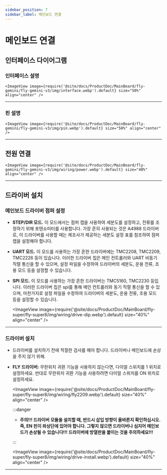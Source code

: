```yaml
---
sidebar_position: 7
sidebar_label: 메인보드 연결
---
```


# 메인보드 연결

## 인터페이스 다이어그램

### 인터페이스 설명

    <ImageView image={require('@site/docs/ProductDoc/MainBoard/fly-gemini/fly-gemini-v3/img/interface.webp').default} size="50%" align="center" />

----

### 핀 설명

    <ImageView image={require('@site/docs/ProductDoc/MainBoard/fly-gemini/fly-gemini-v3/img/pin.webp').default} size="50%" align="center" />

---

## 전원 연결

    <ImageView image={require('@site/docs/ProductDoc/MainBoard/fly-gemini/fly-gemini-v3/img/wiring/power.webp').default} size="40%" align="center" />

----

## 드라이버 설치

### 메인보드 드라이버 점퍼 설정

* **STEP/DIR 모드.** 이 모드에서는 점퍼 캡을 사용하여 세분도를 설정하고, 전류를 조정하기 위해 포텐쇼미터를 사용합니다. 가장 흔히 사용되는 것은 A4988 드라이버로, 이 드라이버를 사용할 때는 제조사가 제공하는 세분도 설정 표를 참조하여 점퍼 캡을 설정해야 합니다.
* **UART 모드.** 이 모드를 사용하는 가장 흔한 드라이버에는 TMC2208, TMC2209, TMC2226 등이 있습니다. 이러한 드라이버 칩은 메인 컨트롤러와 UART 비동기 직렬 통신을 할 수 있으며, 설정 파일을 수정하여 드라이버의 세분도, 운용 전류, 조용 모드 등을 설정할 수 있습니다.
* **SPI 모드.** 이 모드를 사용하는 가장 흔한 드라이버는 TMC5160, TMC2230 등입니다. 이러한 드라이버 칩은 spi를 통해 메인 컨트롤러와 동기 직렬 통신을 할 수 있으며, 마찬가지로 설정 파일을 수정하여 드라이버의 세분도, 운용 전류, 조용 모드 등을 설정할 수 있습니다.

    <ImageView image={require('@site/docs/ProductDoc/MainBoard/fly-super/fly-super8/img/wiring/drive-dip.webp').default} size="40%" align="center" />

----

### 드라이버 설치

* 드라이버를 설치하기 전에 적절한 검사를 해야 합니다. 드라이버나 메인보드에 손상을 주지 않기 위해.
* **FLY 드라이버:** 무한위치 귀환 기능을 사용하지 않는다면, 다이얼 스위치를 1 위치로 설정하세요. 반대로 무한위치 귀환 기능을 사용하려면 다이얼 스위치를 ON 위치로 설정하세요.

    <ImageView image={require('@site/docs/ProductDoc/MainBoard/fly-super/fly-super8/img/wiring/fly2209.webp').default} size="40%" align="center" />

    :::danger

    * **주의!!! 드라이버 모듈을 설치할 때, 반드시 삽입 방향이 올바른지 확인하십시오. 즉, EN 핀이 좌상단에 있어야 합니다. 그렇지 않으면 드라이버나 심지어 메인보드가 손상될 수 있습니다!!! 드라이버에 방열판을 붙이는 것을 주의하세요!!!**

    :::

    <ImageView image={require('@site/docs/ProductDoc/MainBoard/fly-super/fly-super8/img/wiring/drive-install.webp').default} size="40%" align="center" />


----